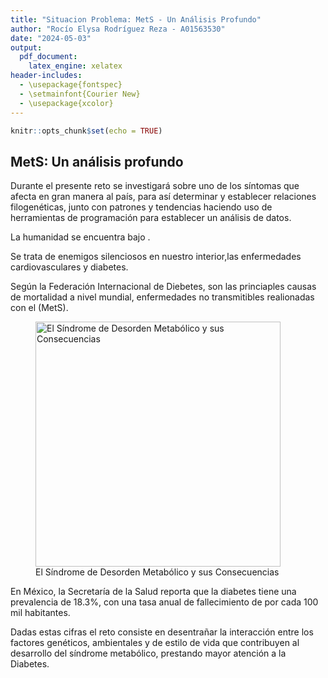 ---
title: "Situacion Problema: MetS - Un Análisis Profundo"
author: "Rocío Elysa Rodríguez Reza - A01563530"
date: "2024-05-03"
output:
  pdf_document:
    latex_engine: xelatex
header-includes:
  - \usepackage{fontspec}
  - \setmainfont{Courier New}
  - \usepackage{xcolor}
---

```{r setup, include=FALSE}
knitr::opts_chunk$set(echo = TRUE)
```

## MetS: Un análisis profundo

Durante el presente reto se investigará sobre uno de los síntomas que afecta en gran manera al país, para así determinar y establecer relaciones filogenéticas, junto con patrones y tendencias haciendo uso de herramientas de programación para establecer un análisis de datos.

La humanidad se encuentra bajo \textcolor{red}{amenaza constante}.

Se trata de enemigos silenciosos en nuestro interior,las enfermedades cardiovasculares y diabetes.

Según la Federación Internacional de Diebetes, son las princiaples causas de mortalidad a nivel mundial, enfermedades no transmitibles realionadas con el \textcolor{blue}{Síndrome de Desorden Metabólico} (MetS).

![El Síndrome de Desorden Metabólico y sus Consecuencias](images/sindrome.jpg){width="392"}

En México, la Secretaría de la Salud reporta que la diabetes tiene una prevalencia de 18.3%, con una tasa anual de fallecimiento de \textcolor{red}{361} por cada 100 mil habitantes.

Dadas estas cifras el reto consiste en desentrañar la interacción entre los factores genéticos, ambientales y de estilo de vida que contribuyen al desarrollo del síndrome metabólico, prestando mayor atención a la Diabetes.